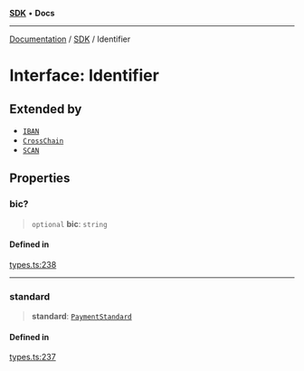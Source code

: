 [**SDK**](../index.mdx) • **Docs**

***

[Documentation](../../index.mdx) / [SDK](../README.mdx) / Identifier

# Interface: Identifier

## Extended by

- [`IBAN`](IBAN.mdx)
- [`CrossChain`](CrossChain.mdx)
- [`SCAN`](SCAN.mdx)

## Properties

### bic?

> `optional` **bic**: `string`

#### Defined in

[types.ts:238](https://github.com/monerium/js-monorepo/blob/1f07b3662d18c631941e215c70068d205e95c304/packages/sdk/src/types.ts#L238)

***

### standard

> **standard**: [`PaymentStandard`](../enumerations/PaymentStandard.mdx)

#### Defined in

[types.ts:237](https://github.com/monerium/js-monorepo/blob/1f07b3662d18c631941e215c70068d205e95c304/packages/sdk/src/types.ts#L237)
